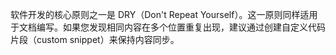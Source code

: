   
软件开发的核心原则之一是 DRY（Don't Repeat Yourself）。这一原则同样适用于文档编写。如果您发现相同内容在多个位置重复出现，建议通过创建自定义代码片段（custom snippet）来保持内容同步。  